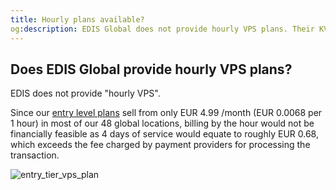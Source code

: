 ```yaml
---
title: Hourly plans available?
og:description: EDIS Global does not provide hourly VPS plans. Their KVM Smart plan is sold at a monthly rate of EUR 4.99 and billing by the hour would incur more transaction fees than the cost of the service itself.
---
```


## Does EDIS Global provide hourly VPS plans?

EDIS does not provide "hourly VPS".

Since our <a href="https://www.edisglobal.com/vps-server/austria-vienna" target="_blank">entry level plans</a> sell from only EUR 4.99 /month (EUR 0.0068 per 1 hour) in most of our 48 global locations, billing by the hour would not be financially feasible as 4 days of service would equate to roughly EUR 0.68, which exceeds the fee charged by payment providers for processing the transaction.&#x20;

![entry_tier_vps_plan](/assets/5HqbhSPmzCrC2ExZsdARI_entry-tier-vps-plan-edisglobal-69676c3660.png)
